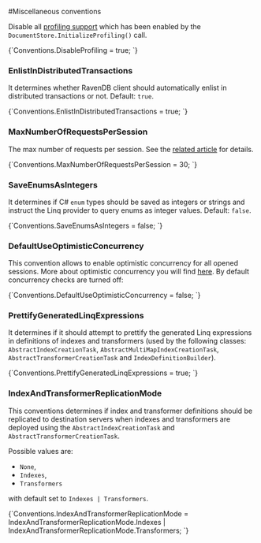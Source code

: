 
#Miscellaneous conventions



Disable all [profiling support](../../how-to/enable-profiling.mdx) which has been enabled by the `DocumentStore.InitializeProfiling()` call.

<TabItem value="disable_profiling" label="disable_profiling">
<CodeBlock language="csharp">
{`Conventions.DisableProfiling = true;
`}
</CodeBlock>
</TabItem>

### EnlistInDistributedTransactions

It determines whether RavenDB client should automatically enlist in distributed transactions or not. Default: `true`.

<TabItem value="enlist_in_dist_tx" label="enlist_in_dist_tx">
<CodeBlock language="csharp">
{`Conventions.EnlistInDistributedTransactions = true;
`}
</CodeBlock>
</TabItem>

### MaxNumberOfRequestsPerSession

The max number of requests per session. See the [related article](../../session/configuration/how-to-change-maximum-number-of-requests-per-session.mdx) for details.

<TabItem value="max_number_of_requests_per_session" label="max_number_of_requests_per_session">
<CodeBlock language="csharp">
{`Conventions.MaxNumberOfRequestsPerSession = 30;
`}
</CodeBlock>
</TabItem>

### SaveEnumsAsIntegers

It determines if C# `enum` types should be saved as integers or strings and instruct the Linq provider to query enums as integer values. Default: `false`.

<TabItem value="save_enums_as_integers" label="save_enums_as_integers">
<CodeBlock language="csharp">
{`Conventions.SaveEnumsAsIntegers = false;
`}
</CodeBlock>
</TabItem>

### DefaultUseOptimisticConcurrency

This convention allows to enable optimistic concurrency for all opened sessions. More about optimistic concurrency you will find [here](../../session/configuration/how-to-enable-optimistic-concurrency.mdx).
By default concurrency checks are turned off:

<TabItem value="use_optimistic_concurrency_by_default" label="use_optimistic_concurrency_by_default">
<CodeBlock language="csharp">
{`Conventions.DefaultUseOptimisticConcurrency = false;
`}
</CodeBlock>
</TabItem>

### PrettifyGeneratedLinqExpressions

It determines if it should attempt to prettify the generated Linq expressions in definitions of indexes and transformers (used by the following classes: `AbstractIndexCreationTask`, `AbstractMultiMapIndexCreationTask`, `AbstractTransformerCreationTask` and `IndexDefinitionBuilder`).

<TabItem value="prettify_generated_linq_expressions" label="prettify_generated_linq_expressions">
<CodeBlock language="csharp">
{`Conventions.PrettifyGeneratedLinqExpressions = true;
`}
</CodeBlock>
</TabItem>

### IndexAndTransformerReplicationMode

This conventions determines if index and transformer definitions should be replicated to destination servers when indexes and transformers are deployed using the `AbstractIndexCreationTask` and `AbstractTransformerCreationTask`. 

Possible values are:

- `None`,
- `Indexes`,
- `Transformers`

with default set to `Indexes | Transformers`.

<TabItem value="index_and_transformer_replication_mode" label="index_and_transformer_replication_mode">
<CodeBlock language="csharp">
{`Conventions.IndexAndTransformerReplicationMode = IndexAndTransformerReplicationMode.Indexes
                                                 | IndexAndTransformerReplicationMode.Transformers;
`}
</CodeBlock>
</TabItem>

